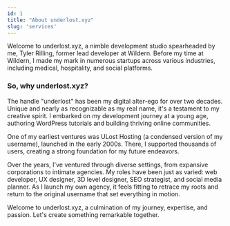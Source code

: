 ```yaml
---
id: 1
title: "About underlost.xyz"
slug: 'services'
---
```


Welcome to underlost.xyz, a nimble development studio spearheaded by me, Tyler Rilling, former lead developer at Wildern. Before my time at Wildern, I made my mark in numerous startups across various industries, including medical, hospitality, and social platforms.

### So, why underlost.xyz?

The handle "underlost" has been my digital alter-ego for over two decades. Unique and nearly as recognizable as my real name, it's a testament to my creative spirit. I embarked on my development journey at a young age, authoring WordPress tutorials and building thriving online communities.

One of my earliest ventures was ULost Hosting (a condensed version of my username), launched in the early 2000s. There, I supported thousands of users, creating a strong foundation for my future endeavors.

Over the years, I've ventured through diverse settings, from expansive corporations to intimate agencies. My roles have been just as varied: web developer, UX designer, 3D level designer, SEO strategist, and social media planner. As I launch my own agency, it feels fitting to retrace my roots and return to the original username that set everything in motion.

Welcome to underlost.xyz, a culmination of my journey, expertise, and passion. Let's create something remarkable together.
